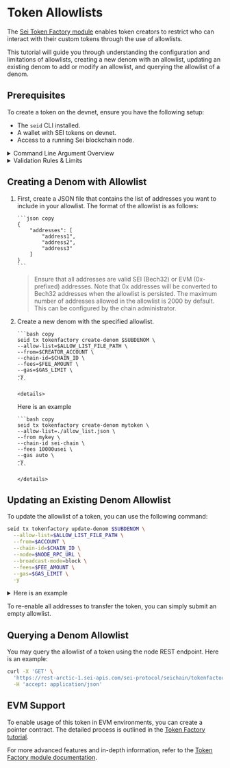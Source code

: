 
# Token Allowlists

The [Sei Token Factory module](/cosmwasm/tokenfactory-tutorial)
enables token creators to restrict who can interact with their custom tokens
through the use of allowlists.

This tutorial will guide you through understanding the configuration and
limitations of allowlists, creating a new denom with an allowlist, updating an
existing denom to add or modify an allowlist, and querying the allowlist of a
denom.

## Prerequisites

To create a token on the devnet, ensure you have the following setup:

- The `seid` CLI installed.
- A wallet with SEI tokens on devnet.
- Access to a running Sei blockchain node.

<details>
<summary>Command Line Argument Overview</summary>

When executing commands in this tutorial, you'll encounter several arguments.
Here's a brief overview of what each means:

- `--allow-list $ALLOW_LIST_FILE_PATH`: This specifies the path to the allowlist
  file that we have created in the previous step. E.g. `allowlist.json`.
- `--chain-id arctic-1`: This specifies the network where the command will be
  executed. In this case, `arctic-1` is the identifier for the Sei devnet.
- `--node https://rpc.arctic-1.seinetwork.io/ `: This points to the RPC URL of
  the node you are interacting with.
- `--broadcast-mode block`: This determines how your transaction is broadcasted
  to the network. The `block` mode means the transaction will wait to be
  included in a block before returning a response. This is a safer option as it
  confirms your transaction is processed.
- `--fees 20000usei`: This is used to specify the transaction fee.

Understanding these arguments will help you execute the commands more
confidently and customize them as needed for different scenarios.

<Callout type="info">For detailed descriptions of these arguments, use `seid help` in the CLI.</Callout>

</details>

<details>
<summary>Validation Rules & Limits</summary>

- **Valid Addresses**: All addresses in the allowlist must be valid in their
  respective formats (SEI Bech32 or EVM 0x prefixed). Invalid addresses will
  result in a validation error.
- **Address Conversion**: EVM addresses (0x prefixed) are automatically
  converted to SEI Bech32 addresses when the allowlist is processed.
- **No Duplicates**: Duplicate addresses in the allowlist will be removed
  automatically.
- **Maximum Size**: By default, the maximum number of addresses allowed in the
  allowlist is 2,000. This limit can be configured by the chain administrator by
  setting `tokenfactory.denom_allow_list_max_size` in node config.
- **Empty List**: If you wish to remove the allowlist, you need to pass an empty
  list object `{ "addresses":[]}`.
- **Additional Considerations**: Ensure to handle error cases and validation
  properly when interacting with the allowlist.

</details>

## Creating a Denom with Allowlist

1.  First, create a JSON file that contains the list of addresses you want to
    include in your allowlist. The format of the allowlist is as follows:

        ```json copy
        {
        	"addresses": [
        		"address1",
        		"address2",
        		"address3"
        	]
        }
        ```

    > Ensure that all addresses are valid SEI (Bech32) or EVM (0x-prefixed)
    > addresses. Note that 0x addresses will be converted to Bech32 addresses
    > when the allowlist is persisted. The maximum number of addresses allowed
    > in the allowlist is 2000 by default. This can be configured by the chain
    > administrator.

2.  Create a new denom with the specified allowlist.

        ```bash copy
        seid tx tokenfactory create-denom $SUBDENOM \
        --allow-list=$ALLOW_LIST_FILE_PATH \
        --from=$CREATOR_ACCOUNT \
        --chain-id=$CHAIN_ID \
        --fees=$FEE_AMOUNT \
        --gas=$GAS_LIMIT \
        -y
        ```

        <details>

    <summary>Here is an example</summary>

        ```bash copy
        seid tx tokenfactory create-denom mytoken \
        --allow-list=./allow_list.json \
        --from mykey \
        --chain-id sei-chain \
        --fees 10000usei \
        --gas auto \
        -y
        ```

        </details>

## Updating an Existing Denom Allowlist

To update the allowlist of a token, you can use the following command:

```bash copy
seid tx tokenfactory update-denom $SUBDENOM \
  --allow-list=$ALLOW_LIST_FILE_PATH \
  --from=$ACCOUNT \
  --chain-id=$CHAIN_ID \
  --node=$NODE_RPC_URL \
  --broadcast-mode=block \
  --fees=$FEE_AMOUNT \
  --gas=$GAS_LIMIT \
  -y
```

<details>
<summary>Here is an example</summary>

```bash copy
seid tx tokenfactory update-denom mytoken \
  --allow-list=./updated_allow_list.json \
  --from mykey \
  --chain-id arctic-1 \
  --node https://rpc.arctic-1.seinetwork.io/ \
  --broadcast-mode=block \
  --fees 20000usei \
  --gas auto \
  -y
```

</details>

To re-enable all addresses to transfer the token, you can simply submit an empty
allowlist.

## Querying a Denom Allowlist

You may query the allowlist of a token using the node REST endpoint. Here is an
example:

```bash copy
curl -X 'GET' \
  'https://rest-arctic-1.sei-apis.com/sei-protocol/seichain/tokenfactory/denoms/allow_list?denom=factory/{ACCOUNT}/{DENOM}' \
  -H 'accept: application/json'
```

## EVM Support

To enable usage of this token in EVM environments, you can create a pointer
contract. The detailed process is outlined in the
[<ins>Token Factory tutorial</ins>](cosmwasm/tokenfactory-tutorial.mdx#create-pointer-contract).

For more advanced features and in-depth information, refer to the
[<ins>Token Factory module documentation</ins>](https://github.com/sei-protocol/sei-chain/tree/main/x/tokenfactory).

